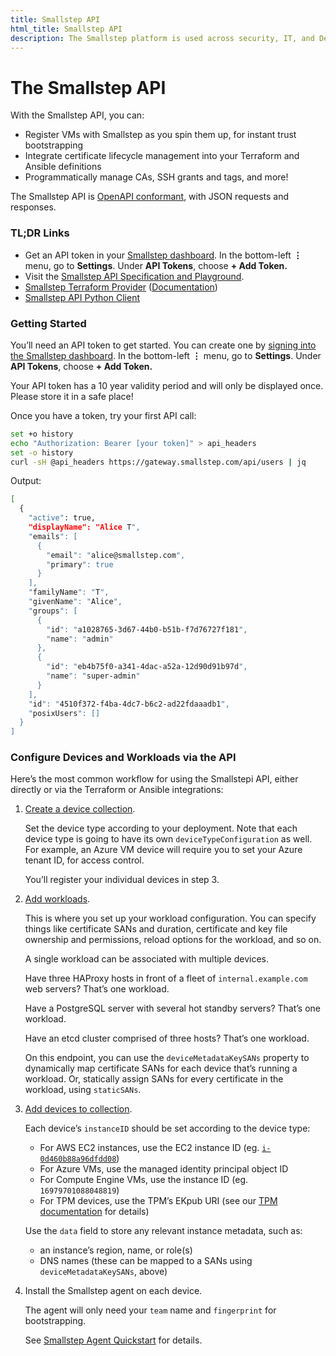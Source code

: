```yaml
---
title: Smallstep API
html_title: Smallstep API
description: The Smallstep platform is used across security, IT, and DevOps teams to enable end-to-end network encryption, priviledged access management, passwordless authentication, and much more.
---
```


# The Smallstep API

With the Smallstep API, you can:

- Register VMs with Smallstep as you spin them up, for instant trust bootstrapping
- Integrate certificate lifecycle management into your Terraform and Ansible definitions
- Programmatically manage CAs, SSH grants and tags, and more!

The Smallstep API is [OpenAPI conformant](https://www.openapis.org/), with JSON requests and responses.

### TL;DR Links

- Get an API token in your [Smallstep dashboard](https://smallstep.com/app). In the bottom-left **⋮** menu, go to **Settings**. Under **API Tokens**, choose **+ Add Token.**
- Visit the [Smallstep API Specification and Playground](https://gateway.smallstep.com).
- [Smallstep Terraform Provider](https://github.com/smallstep/terraform-provider-smallstep) ([Documentation](https://registry.terraform.io/providers/smallstep/smallstep/latest/docs))
- [Smallstep API Python Client](https://www.openapis.org/)

### Getting Started

You’ll need an API token to get started. You can create one by [signing into the Smallstep dashboard](https://smallstep.com/app/). In the bottom-left **⋮** menu, go to **Settings**. Under **API Tokens**, choose **+ Add Token.**

Your API token has a 10 year validity period and will only be displayed once. Please store it in a safe place!

Once you have a token, try your first API call:

```bash
set +o history
echo "Authorization: Bearer [your token]" > api_headers
set -o history
curl -sH @api_headers https://gateway.smallstep.com/api/users | jq
```

Output:

```bash
[
  {
    "active": true,
    "displayName": "Alice T",
    "emails": [
      {
        "email": "alice@smallstep.com",
        "primary": true
      }
    ],
    "familyName": "T",
    "givenName": "Alice",
    "groups": [
      {
        "id": "a1028765-3d67-44b0-b51b-f7d76727f181",
        "name": "admin"
      },
      {
        "id": "eb4b75f0-a341-4dac-a52a-12d90d91b97d",
        "name": "super-admin"
      }
    ],
    "id": "4510f372-f4ba-4dc7-b6c2-ad22fdaaadb1",
    "posixUsers": []
  }
]
```

### Configure Devices and Workloads via the API

Here’s the most common workflow for using the Smallstepi API, either directly or via the Terraform or Ansible integrations:

1. [Create a device collection](https://gateway.smallstep.com/operations/PutDeviceCollection).
    
    Set the device type according to your deployment. Note that each device type is going to have its own `deviceTypeConfiguration` as well. For example, an Azure VM device will require you to set your Azure tenant ID, for access control.
    
    You’ll register your individual devices in step 3.
    
2. [Add workloads](https://gateway.smallstep.com/operations/PutWorkload).
    
    This is where you set up your workload configuration. You can specify things like certificate SANs and duration, certificate and key file ownership and permissions, reload options for the workload, and so on.
    
    A single workload can be associated with multiple devices.
    
    Have three HAProxy hosts in front of a fleet of `internal.example.com` web servers? That’s one workload.
    
    Have a PostgreSQL server with several hot standby servers? That’s one workload.
    
    Have an etcd cluster comprised of three hosts? That’s one workload.
    
    On this endpoint, you can use the `deviceMetadataKeySANs` property to dynamically map certificate SANs for each device that’s running a workload. Or, statically assign SANs for every certificate in the workload, using `staticSANs`.
    
3. [Add devices to collection](https://gateway.smallstep.com/operations/PutCollectionInstance).
    
    Each device’s `instanceID` should be set according to the device type:
    
    - For AWS EC2 instances, use the EC2 instance ID (eg. [`i-0d460b88a96dfdd08`](https://us-east-2.console.aws.amazon.com/ec2/home?region=us-east-2#InstanceDetails:instanceId=i-0d460b88a96dfdd08))
    - For Azure VMs, use the managed identity principal object ID
    - For Compute Engine VMs, use the instance ID (eg. `16979701088048819`)
    - For TPM devices, use the TPM’s EKpub URI (see our [TPM documentation](https://www.notion.so/Bootstrap-device-trust-using-device-attestation-with-Smallstep-f1dc366a17bf4e628520aabfa18b5b80?pvs=21) for details)
    
    Use the `data` field to store any relevant instance metadata, such as:
    
    - an instance’s region, name, or role(s)
    - DNS names (these can be mapped to a SANs using `deviceMetadataKeySANs`, above)
4. Install the Smallstep agent on each device.
    
    The agent will only need your `team` name and `fingerprint` for bootstrapping.
    
    See [Smallstep Agent Quickstart](https://www.notion.so/Smallstep-agent-quickstart-124d5474fdf34ebab4f86b4bb6b0aaad?pvs=21) for details.
